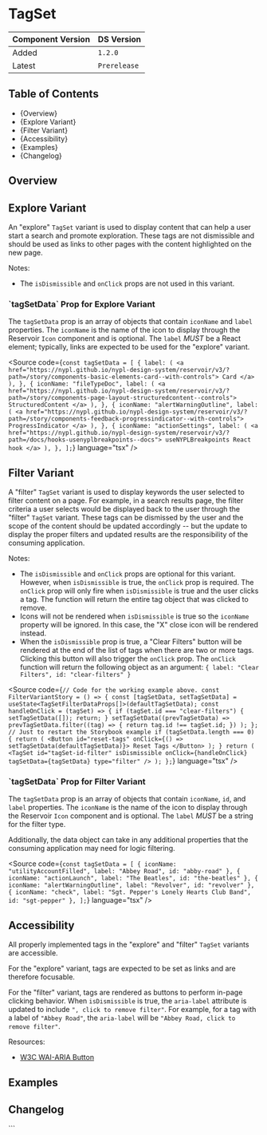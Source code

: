 

<Meta of={TagSetStories} />

# TagSet

| Component Version | DS Version   |
| ----------------- | ------------ |
| Added             | `1.2.0`      |
| Latest            | `Prerelease` |

## Table of Contents

- {<Link href="#overview" target="_self">Overview</Link>}
- {<Link href="#explore-variant" target="_self">Explore Variant</Link>}
- {<Link href="#filter-variant" target="_self">Filter Variant</Link>}
- {<Link href="#accessibility" target="_self">Accessibility</Link>}
- {<Link href="#examples" target="_self">Examples</Link>}
- {<Link href="#changelog" target="_self">Changelog</Link>}

## Overview

<Description of={TagSetStories} />

## Explore Variant

An "explore" `TagSet` variant is used to display content that can help a user
start a search and promote exploration. These tags are not dismissible and
should be used as links to other pages with the content highlighted on the new
page.

Notes:

- The `isDismissible` and `onClick` props are not used in this variant.

<Canvas of={TagSetStories.ExploreVariant} />

<ArgTypes of={TagSetStories.ExploreVariant} />

### \`tagSetData\` Prop for Explore Variant

The `tagSetData` prop is an array of objects that contain `iconName` and `label`
properties. The `iconName` is the name of the icon to display through the
Reservoir `Icon` component and is optional. The `label` _MUST_ be a React
element; typically, links are expected to be used for the "explore" variant.

<Source
  code={`
const tagSetData = [
  {
    label: (
      <a href="https://nypl.github.io/nypl-design-system/reservoir/v3/?path=/story/components-basic-elements-card--with-controls">
        Card
      </a>
    ),
  },
  {
    iconName: "fileTypeDoc",
    label: (
      <a href="https://nypl.github.io/nypl-design-system/reservoir/v3/?path=/story/components-page-layout-structuredcontent--controls">
        StructuredContent
      </a>
    ),
  },
  {
    iconName: "alertWarningOutline",
    label: (
      <a href="https://nypl.github.io/nypl-design-system/reservoir/v3/?path=/story/components-feedback-progressindicator--with-controls">
        ProgressIndicator
      </a>
    ),
  },
  {
    iconName: "actionSettings",
    label: (
      <a href="https://nypl.github.io/nypl-design-system/reservoir/v3/?path=/docs/hooks-usenyplbreakpoints--docs">
        useNYPLBreakpoints React hook
      </a>
    ),
  },
];
`}
  language="tsx"
/>

## Filter Variant

A "filter" `TagSet` variant is used to display keywords the user selected to
filter content on a page. For example, in a search results page, the filter
criteria a user selects would be displayed back to the user through the "filter"
`TagSet` variant. These tags can be dismissed by the user and the scope of the
content should be updated accordingly -- but the update to display the proper
filters and updated results are the responsibility of the consuming application.

Notes:

- The `isDismissible` and `onClick` props are optional for this variant. However,
  when `isDismissible` is true, the `onClick` prop is required. The `onClick`
  prop will only fire when `isDismissible` is true and the user clicks a tag.
  The function will return the entire tag object that was clicked to remove.
- Icons will not be rendered when `isDismissible` is true so the `iconName`
  property will be ignored. In this case, the "X" close icon will be
  rendered instead.
- When the `isDismissible` prop is true, a "Clear Filters" button will be
  rendered at the end of the list of tags when there are two or more tags.
  Clicking this button will also trigger the `onClick` prop. The `onClick`
  function will return the following object as an argument:
  `{ label: "Clear Filters", id: "clear-filters" }`

<Canvas of={TagSetStories.FilterVariant} />

<Source
  code={`
// Code for the working example above.
const FilterVariantStory = () => {
  const [tagSetData, setTagSetData] =
    useState<TagSetFilterDataProps[]>(defaultTagSetData);
  const handleOnClick = (tagSet) => {
    if (tagSet.id === "clear-filters") {
      setTagSetData([]);
      return;
    }
    setTagSetData((prevTagSetData) =>
      prevTagSetData.filter((tag) => {
        return tag.id !== tagSet.id;
      })
    );
  };
  // Just to restart the Storybook example
  if (tagSetData.length === 0) {
    return (
      <Button id="reset-tags" onClick={() => setTagSetData(defaultTagSetData)}>
        Reset Tags
      </Button>
    );
  }
  return (
    <TagSet
      id="tagSet-id-filter"
      isDismissible
      onClick={handleOnClick}
      tagSetData={tagSetData}
      type="filter"
    />
  );
};
`}
  language="tsx"
/>

<ArgTypes of={TagSetStories.FilterVariant} />

### \`tagSetData\` Prop for Filter Variant

The `tagSetData` prop is an array of objects that contain `iconName`, `id`, and
`label` properties. The `iconName` is the name of the icon to display through
the Reservoir `Icon` component and is optional. The `label` _MUST_ be a string
for the filter type.

Additionally, the data object can take in any additional properties that the
consuming application may need for logic filtering.

<Source
  code={`
const tagSetData = [
  { iconName: "utilityAccountFilled", label: "Abbey Road", id: "abby-road" },
  { iconName: "actionLaunch", label: "The Beatles", id: "the-beatles" },
  { iconName: "alertWarningOutline", label: "Revolver", id: "revolver" },
  { iconName: "check", label: "Sgt. Pepper's Lonely Hearts Club Band", id: "sgt-pepper" },
];
`}
  language="tsx"
/>

## Accessibility

All properly implemented tags in the "explore" and "filter" `TagSet` variants
are accessible.

For the "explore" variant, tags are expected to be set as links and are
therefore focusable.

For the "filter" variant, tags are rendered as buttons to perform in-page
clicking behavior. When `isDismissible` is true, the `aria-label` attribute is
updated to include `", click to remove filter"`. For example, for a tag with a
label of `"Abbey Road"`, the `aria-label` will be `"Abbey Road, click to remove filter"`.

Resources:

- [W3C WAI-ARIA Button](https://www.w3.org/WAI/ARIA/apg/patterns/button/)

## Examples

<Canvas of={TagSetStories.FormattingExamples} />

## Changelog

<ComponentChangelogTable changelogData={changelogData} />
```
